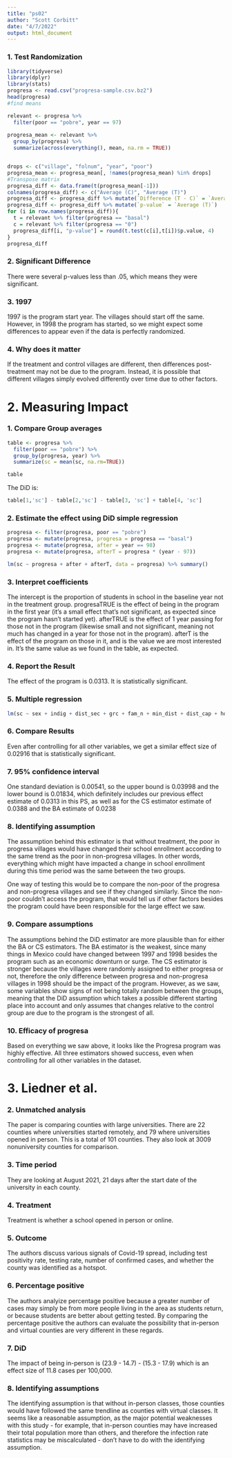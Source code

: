```yaml
---
title: "ps02"
author: "Scott Corbitt"
date: "4/7/2022"
output: html_document
---
```


### 1. Test Randomization

```r
library(tidyverse)
library(dplyr)
library(stats)
progresa <- read.csv("progresa-sample.csv.bz2")
head(progresa)
#find means

relevant <- progresa %>%
  filter(poor == "pobre", year == 97)
  
progresa_mean <- relevant %>%
  group_by(progresa) %>%
  summarize(across(everything(), mean, na.rm = TRUE))


drops <- c("village", "folnum", "year", "poor")
progresa_mean <- progresa_mean[, !names(progresa_mean) %in% drops]
#Transpose matrix
progresa_diff <- data.frame(t(progresa_mean[-1]))
colnames(progresa_diff) <- c("Average (C)", "Average (T)")
progresa_diff <- progresa_diff %>% mutate(`Difference (T - C)` = `Average (T)`- `Average (C)`)
progresa_diff <- progresa_diff %>% mutate(`p-value` = `Average (T)`)
for (i in row.names(progresa_diff)){
  t = relevant %>% filter(progresa == "basal")
  c = relevant %>% filter(progresa == "0")
  progresa_diff[i, "p-value"] = round(t.test(c[i],t[i])$p.value, 4)
}
progresa_diff
```


### 2. Significant Difference

There were several p-values less than .05, which means they were significant.

### 3. 1997

1997 is the program start year. The villages should start off the same. However, in 1998 the program has started, so we might expect some differences to appear even if the data is perfectly randomized.

### 4. Why does it matter

If the treatment and control villages are different, then differences post-treatment may not be due to the program. Instead, it is possible that different villages simply evolved differently over time due to other factors.

# 2. Measuring Impact

### 1. Compare Group averages

```r
table <- progresa %>%
  filter(poor == "pobre") %>%
  group_by(progresa, year) %>%
  summarize(sc = mean(sc, na.rm=TRUE))

table
```
The DiD is: 
```r
table[1,'sc'] - table[2,'sc'] - table[3, 'sc'] + table[4, 'sc']
```

### 2. Estimate the effect using DiD simple regression

```r
progresa <- filter(progresa, poor == "pobre")
progresa <- mutate(progresa, progresa = progresa == "basal")
progresa <- mutate(progresa, after = year == 98)
progresa <- mutate(progresa, afterT = progresa * (year - 97))

lm(sc ~ progresa + after + afterT, data = progresa) %>% summary()
```

### 3. Interpret coefficients


The intercept is the proportion of students in school in the baseline year not in the treatment group. progresaTRUE is the effect of being in the program in the first year (it's a small effect that's not significant, as expected since the program hasn't started yet). afterTRUE is the effect of 1 year passing for those not in the program (likewise small and not significant, meaning not much has changed in a year for those not in the program). afterT is the effect of the program on those in it, and is the value we are most interested in. It's the same value as we found in the table, as expected. 

### 4. Report the Result

The effect of the program is 0.0313. It is statistically significant. 

### 5. Multiple regression

```r
lm(sc ~ sex + indig + dist_sec + grc + fam_n + min_dist + dist_cap + hohedu + hohwag + welfare_index + hohsex + hohage + age + progresa + year + afterT, data = progresa) %>% summary()
```

### 6. Compare Results

Even after controlling for all other variables, we get a similar effect size of 0.02916 that is statistically significant. 

### 7. 95% confidence interval

One standard deviation is 0.00541, so the upper bound is 0.03998 and the lower bound is 0.01834, which definitely includes our previous effect estimate of 0.0313 in this PS, as well as for the CS estimator estimate of 0.0388 and the BA estimate of 0.0238

### 8. Identifying assumption

The assumption behind this estimator is that without treatment, the poor in progresa villages would have changed their school enrollment according to the same trend as the poor in non-progresa villages. In other words, everything which might have impacted a change in school enrollment during this time period was the same between the two groups.

One way of testing this would be to compare the non-poor of the progresa and non-progresa villages and see if they changed similarly. Since the non-poor couldn't access the program, that would tell us if other factors besides the program could have been responsible for the large effect we saw. 

### 9. Compare assumptions

The assumptions behind the DiD estimator are more plausible than for either the BA or CS estimators. The BA estimator is the weakest, since many things in Mexico could have changed between 1997 and 1998 besides the program such as an economic downturn or surge. The CS estimator is stronger because the villages were randomly assigned to either progresa or not, therefore the only difference between progresa and non-progresa villages in 1998 should be the impact of the program. However, as we saw, some variables show signs of not being totally random between the groups, meaning that the DiD assumption which takes a possible different starting place into account and only assumes that changes relative to the control group are due to the program is the strongest of all.

### 10. Efficacy of progresa

Based on everything we saw above, it looks like the Progresa program was highly effective. All three estimators showed success, even when controlling for all other variables in the dataset. 

# 3. Liedner et al.

### 2. Unmatched analysis

The paper is comparing counties with large universities. There are 22 counties where universities started remotely, and 79 where universities opened in person. This is a total of 101 counties. They also look at 3009 nonuniversity counties for comparison.

### 3. Time period

They are looking at August 2021, 21 days after the start date of the university in each county.

### 4. Treatment

Treatment is whether a school opened in person or online.

### 5. Outcome

The authors discuss various signals of Covid-19 spread, including test positivity rate, testing rate, number of confirmed cases, and whether the county was identified as a hotspot.

### 6. Percentage positive

The authors analyize percentage positive because a greater number of cases may simply be from more people living in the area as students return, or because students are better about getting tested. By comparing the percentage positive the authors can evaluate the possibility that in-person and virtual counties are very different in these regards. 

### 7. DiD

The impact of being in-person is (23.9 - 14.7) - (15.3 - 17.9) which is an effect size of 11.8 cases per 100,000. 

### 8. Identifying assumptions

The identifying assumption is that without in-person classes, those counties would have followed the same trendline as counties with virtual classes. It seems like a reasonable assumption, as the major potential weaknesses with this study - for example, that in-person counties may have increased their total population more than others, and therefore the infection rate statistics may be miscalculated - don't have to do with the identifying assumption. 

